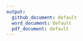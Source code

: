 ```yaml
---
output:
  github_document: default
  word_document: default
  pdf_document: default
---
```



```r
```

